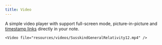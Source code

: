 ```yaml
---
title: Video
---
```



 A simple video player with support full-screen mode, picture-in-picture and [timestamp links](/docs/user/syntax#timestamplinks) directly in your note.
```tsx
<Video file="resources/videos/SusskindGeneralRelativity12.mp4" />
```

<RemoteExampleLimitation />


<TypeDoc 
    propsTitle
    name="VideoProps"
/>
